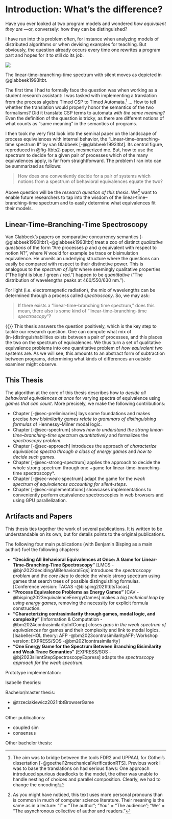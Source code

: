 
# Introduction: What's the difference?

\pagenumbering{arabic}

Have you ever looked at two program models and wondered *how equivalent they are*
---or, conversely: how they can be distinguished?

I have run into this problem often, for instance when analyzing models of distributed algorithms or when devising examples for teaching.
But obviously, the question already occurs every time one rewrites a program part and hopes for it to still do its job.

::: {#fig-ltbts2-paper .column-margin}
![](img/ltbts2.png){.lightbox}

The linear-time–branching-time spectrum with silent moves as depicted in @glabbeek1993ltbt.
:::

The first time I had to formally face the question was when working as a student research assistant:
I was tasked with implementing a translation from the process algebra Timed CSP to Timed Automata.^[
    The aim was to bridge between the tools FDR2 and UPPAAL for Göthel's dissertation [-@goethel12mechanicalVerificationRTS].
    Previous work I was to base the translations on had serious flaws:
    One approach introduced spurious deadlocks to the model, the other was unable to handle nesting of choices and parallel composition.
    Clearly, we had to change the encoding!]
… How to tell whether the translation would properly honor the semantics of the two formalisms?
Did it translate CSP terms to automata *with the same meaning*?
Even the definition of the question is tricky, as there are different notions of what counts as “same meaning” in the semantics of programs.

I then took my very first look into the seminal paper on the landscape of process equivalences with internal behavior, the “Linear-time–branching-time spectrum II” by van Glabbeek [-@glabbeek1993ltbt].
Its central figure, reproduced in @fig-ltbts2-paper, mesmerized me.
But, how to use the spectrum to decide for a given pair of processes which of the many equivalences apply, is far from straightforward.
The problem I ran into can be summarized as follows:

> How does one conveniently decide for a pair of systems which notions from a spectrum of behavioral equivalences equate the two?

\noindent
Above question will be the *research question of this thesis*.
We^[
    As you might have noticed, this text uses more personal pronouns than is common in much of computer science literature.
    Their meaning is the same as in a lecture:
    “I” = “The author”; “You” = “The audience”; “We” = “The asynchronous collective of author and readers.”
] want to enable future researchers to tap into the wisdom of the linear-time–branching-time spectrum and to easily determine what equivalences fit their models.

## Linear-Time–Branching-Time Spectroscopy

Van Glabbeek's papers on comparative concurrency semantics [-@glabbeek1990ltbt1;-@glabbeek1993ltbt] treat a zoo of distinct *qualitative questions* of the form “Are processes $p$ and $q$ equivalent with respect to notion $N$?”, where $N$ would for example be trace or bisimulation equivalence.
He unveils an underlying structure where the questions can easily be compared with respect to their distinctive power.
This is analogous to the *spectrum of light* where seemingly qualitative properties (“The light is blue / green / red.”) happen to be *quantitative* (“The distribution of wavelengths peaks at $460 / 550 / 630~\mathrm{nm}$.”).

For light (i.e. electromagnetic radiation), the mix of wavelengths can be determined through a process called *spectroscopy*.
So, we may ask:

> If there exists a “linear-time–branching time spectrum,” does this mean, there also is some kind of “linear-time–branching-time *spectroscopy*”?

{{<noindent>}} This thesis answers the question positively, which is the key step to tackle our research question.
One can compute what mix of (in-)distinguishabilities exists between a pair of processes,
and this places the two on the spectrum of equivalences.
We thus turn a set of qualitative equivalence problems into one quantitative problem of *how equivalent* two systems are.
As we will see, this amounts to an abstract form of subtraction between programs, determining what kinds of differences an outside examiner might observe.

## This Thesis

The algorithm at the core of this thesis describes how to *decide all behavioral equivalences at once* for varying spectra of equivalence using *games that can count*.
More precisely, we make the following contributions:

- Chapter [-@sec-preliminaries] lays some foundations and makes precise *how bisimilarity games relate to grammars of distinguishing formulas* of Hennessy–Milner modal logic. 
- Chapter [-@sec-spectrum] shows *how to understand the strong linear-time--branching-time spectrum quantitatively* and formalizes the *spectroscopy problem*.
- Chapter [-@sec-approach] introduces the approach of *characterize equivalence spectra through a class of energy games* and *how to decide such games*.
- Chapter [-@sec-strong-spectrum] applies the approach to decide the whole strong spectrum through one +game for linear-time--branching-time spectroscopy*.
- Chapter [-@sec-weak-spectrum] adapt the game for the *weak spectrum of equivalences accounting for silent-steps*.
- Chapter [-@sec-implementations] showcases implementations to conveniently perform equivalence spectroscopies in web browsers and using GPU parallelization.

## Artifacts and Papers

This thesis ties together the work of several publications.
It is written to be understandable on its own, but for details points to the original publications.

The following four main publications (with Benjamin Bisping as a main author) fuel the following chapters:

- **“Deciding All Behavioral Equivalences at Once: A Game for Linear-Time–Branching-Time Spectroscopy”** [LMCS -@bjn2022decidingAllBehavioralEqs] introduces the *spectroscopy problem* and the *core idea* to decide the whole strong spectrum using games that search trees of possible distinguishing formulas.
  [Conference version: TACAS -@bisping2021ltbtsTacas]
- **“Process Equivalence Problems as Energy Games”** [CAV -@bisping2023equivalenceEnergyGames] makes a *big technical leap by using energy games*, removing the necessity for explicit formula construction.
- **“Characterizing contrasimilarity through games, modal logic, and complexity”** [Information & Computation -@bm2024contrasimilarityInfComp] closes *gaps in the weak spectrum of equivalences* for games and their complexity and link to modal logics.
[Isabelle/HOL theory: AFP -@bm2023contrasimilarityAFP; Workshop version: EXPRESS/SOS -@bm2021contrasimilarity]
- **“One Energy Game for the Spectrum Between Branching Bisimilarity and Weak Trace Semantics”** [EXPRESS/SOS -@bj2023silentStepSpectroscopyExpress] adapts the *spectroscopy approach for the weak spectrum*.

Prototype implementation:

Isabelle theories:

Bachelor/master thesis:

- @trzeciakiewicz2021ltbtBrowserGame
- 

Other publications:

- coupled sim
- consensus

Other bachelor thesis:
